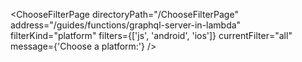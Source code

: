 

<ChooseFilterPage
  directoryPath="/ChooseFilterPage"
  address="/guides/functions/graphql-server-in-lambda"
  filterKind="platform"
  filters={['js', 'android', 'ios']}
  currentFilter="all"
  message={'Choose a platform:'}
/>
